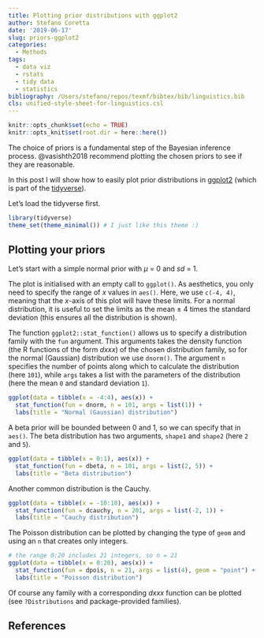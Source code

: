 ```yaml
---
title: Plotting prior distributions with ggplot2
author: Stefano Coretta
date: '2019-06-17'
slug: priors-ggplot2
categories:
  - Methods
tags:
  - data viz
  - rstats
  - tidy data
  - statistics
bibliography: /Users/stefano/repos/texmf/bibtex/bib/linguistics.bib
cls: unified-style-sheet-for-linguistics.csl
---
```


```r
knitr::opts_chunk$set(echo = TRUE)
knitr::opts_knit$set(root.dir = here::here())
```

The choice of priors is a fundamental step of the Bayesian inference process. @vasishth2018 recommend plotting the chosen priors to see if they are reasonable.

In this post I will show how to easily plot prior distributions in [ggplot2](https://ggplot2.tidyverse.org) (which is part of the [tidyverse](https://www.tidyverse.org)).

Let's load the tidyverse first.

```r
library(tidyverse)
theme_set(theme_minimal()) # I just like this theme :)
```

## Plotting your priors

Let's start with a simple normal prior with $\mu$ = 0 and *sd* = 1.

The plot is initialised with an empty call to `ggplot()`.
As aesthetics, you only need to specify the range of *x* values in `aes()`.
Here, we use `c(-4, 4)`, meaning that the *x*-axis of this plot will have these limits.
For a normal distribution, it is useful to set the limits as the mean ± 4 times the standard deviation (this ensures all the distribution is shown).

The function `ggplot2::stat_function()` allows us to specify a distribution family with the `fun` argument.
This arguments takes the density function (the R functions of the form *dxxx*) of the chosen distribution family, so for the normal (Gaussian) distribution we use `dnorm()`.
The argument `n` specifies the number of points along which to calculate the distribution (here `101`), while `args` takes a list with the parameters of the distribution (here the mean `0` and standard deviation `1`).

```r
ggplot(data = tibble(x = -4:4), aes(x)) +
  stat_function(fun = dnorm, n = 101, args = list(1)) +
  labs(title = "Normal (Gaussian) distribution")
```

A beta prior will be bounded between 0 and 1, so we can specify that in `aes()`.
The beta distribution has two arguments, `shape1` and `shape2` (here `2` and `5`).

```r
ggplot(data = tibble(x = 0:1), aes(x)) +
  stat_function(fun = dbeta, n = 101, args = list(2, 5)) +
  labs(title = "Beta distribution")
```

Another common distribution is the Cauchy.

```r
ggplot(data = tibble(x = -10:10), aes(x)) +
  stat_function(fun = dcauchy, n = 201, args = list(-2, 1)) +
  labs(title = "Cauchy distribution")
```

The Poisson distribution can be plotted by changing the type of `geom` and using an `n` that creates only integers.

```r
# the range 0:20 includes 21 integers, so n = 21
ggplot(data = tibble(x = 0:20), aes(x)) +
  stat_function(fun = dpois, n = 21, args = list(4), geom = "point") +
  labs(title = "Poisson distribution")
```

Of course any family with a corresponding *dxxx* function can be plotted (see `?Distributions` and package-provided families).

## References


